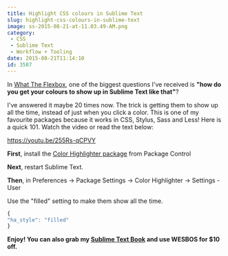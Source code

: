 ```yaml
---
title: Highlight CSS colours in Sublime Text
slug: highlight-css-colours-in-sublime-text
image: ss-2015-08-21-at-11.03.49-AM.png
category:
 - CSS
 - Sublime Text
 - Workflow + Tooling
date: 2015-08-21T11:14:10
id: 3587
---
```


In <a href="http://flexbox.io">What The Flexbox</a>, one of the biggest questions I've received is **"how do you get your colours to show up in Sublime Text like that"**?

I've answered it maybe 20 times now. The trick is getting them to show up all the time, instead of just when you click a color. This is one of my favourite packages because it works in CSS, Stylus, Sass and Less! Here is a quick 101. Watch the video or read the text below:

https://youtu.be/255Rs-qCPVY

**First**, install the <a href="https://packagecontrol.io/packages/Color%20Highlighter">Color Highlighter package</a> from Package Control

**Next**, restart Sublime Text.

**Then**, in Preferences → Package Settings → Color Highlighter → Settings - User

Use the "filled" setting to make them show all the time.


```js
{
"ha_style": "filled"
}

```

**Enjoy! You can also grab my <a href="https://sublimetextbook.com/?utm_source=colorhighlighter&utm_medium=banner&utm_campaign=product">Sublime Text Book</a> and use WESBOS for $10 off.**
